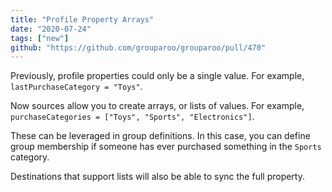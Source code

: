 ```yaml
---
title: "Profile Property Arrays"
date: "2020-07-24"
tags: ["new"]
github: "https://github.com/grouparoo/grouparoo/pull/470"
---
```


Previously, profile properties could only be a single value. For example, `lastPurchaseCategory = "Toys"`.

Now sources allow you to create arrays, or lists of values. For example, `purchaseCategories = ["Toys", "Sports", "Electronics"]`.

These can be leveraged in group definitions. In this case, you can define group membership if someone has ever purchased something in the `Sports` category.

Destinations that support lists will also be able to sync the full property.

